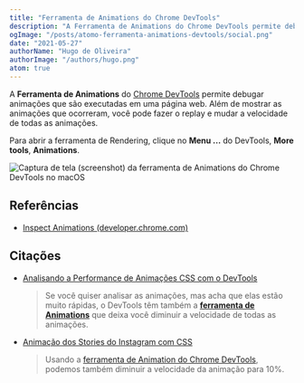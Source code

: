 ```yaml
---
title: "Ferramenta de Animations do Chrome DevTools"
description: "A Ferramenta de Animations do Chrome DevTools permite debugar animações que são executadas em uma página web."
ogImage: "/posts/atomo-ferramenta-animations-devtools/social.png"
date: "2021-05-27"
authorName: "Hugo de Oliveira"
authorImage: "/authors/hugo.png"
atom: true
---
```


A **Ferramenta de Animations** do [Chrome DevTools](https://triangulo.dev/posts/atomo-chrome-developer-tools) permite debugar animações que são executadas em uma página web. Além de mostrar as animações que ocorreram, você pode fazer o replay e mudar a velocidade de todas as animações.

Para abrir a ferramenta de Rendering, clique no **Menu ...** do DevTools, **More tools**, **Animations**.

![Captura de tela (screenshot) da ferramenta de Animations do Chrome DevTools no macOS](/posts/atomo-ferramenta-animations-devtools/ferramenta-animations-devtools.png)

## Referências

- [Inspect Animations (developer.chrome.com)](https://developer.chrome.com/docs/devtools/css/animations/)

## Citações

- [Analisando a Performance de Animações CSS com o DevTools](https://triangulo.dev/posts/analisando-performance-chrome-devtools)
  > Se você quiser analisar as animações, mas acha que elas estão muito rápidas, o DevTools têm também a [**ferramenta de Animations**](https://triangulo.dev/posts/atomo-ferramenta-animations-devtools) que deixa você diminuir a velocidade de todas as animações.
- [Animação dos Stories do Instagram com CSS](https://triangulo.dev/posts/animacao-instagram-stories-com-css)
  > Usando a [ferramenta de Animation do Chrome DevTools](https://triangulo.dev/posts/atomo-ferramenta-animations-devtools), podemos também diminuir a velocidade da animação para 10%.
